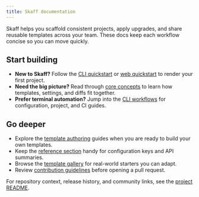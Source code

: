 ```yaml
---
title: Skaff documentation
---
```


Skaff helps you scaffold consistent projects, apply upgrades, and share reusable templates across your team. These docs keep each workflow concise so you can move quickly.

## Start building

- **New to Skaff?** Follow the [CLI quickstart](./docs/getting-started/cli-quickstart) or [web quickstart](./docs/getting-started/web-quickstart) to render your first project.
- **Need the big picture?** Read through [core concepts](./docs/getting-started/core-concepts) to learn how templates, settings, and diffs fit together.
- **Prefer terminal automation?** Jump into the [CLI workflows](./docs/cli) for configuration, project, and CI guides.

## Go deeper

- Explore the [template authoring](./docs/authoring) guides when you are ready to build your own templates.
- Keep the [reference section](./docs/reference) handy for configuration keys and API summaries.
- Browse the [template gallery](./docs/examples) for real-world starters you can adapt.
- Review [contribution guidelines](./docs/contributing) before opening a pull request.

For repository context, release history, and community links, see the [project README](https://github.com/timonteutelink/skaff#readme).
